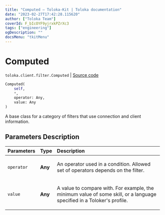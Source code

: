 ```yaml
---
title: "Computed — Toloka-Kit | Toloka documentation"
date: "2023-02-27T17:42:28.115620"
author: ["Toloka Team"]
coverId: F_bIcOYF9yjrxkPZrXc3
tags: ["engineering"]
ogDescription: ""
docsMenu: "tkitMenu"
---
```


# Computed
`toloka.client.filter.Computed` | [Source code](https://github.com/Toloka/toloka-kit/blob/v1.1.4/src/client/filter.py#L198)

```python
Computed(
    self,
    *,
    operator: Any,
    value: Any
)
```

A base class for a category of filters that use connection and client information.

## Parameters Description

| Parameters | Type | Description |
| :----------| :----| :-----------|
`operator`|**Any**|<p>An operator used in a condition. Allowed set of operators depends on the filter.</p>
`value`|**Any**|<p>A value to compare with. For example, the minimum value of some skill, or a language specified in a Toloker&#x27;s profile.</p>